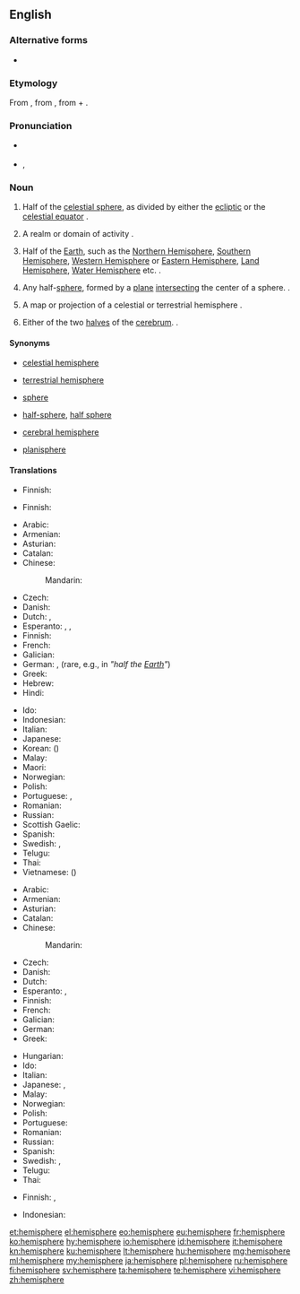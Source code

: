 {{wikipedia}}
{{also|hémisphère}}
==English==

===Alternative forms===
* {{l|en|hemisphære}} {{qualifier|archaic}}

===Etymology===
From {{etyl|la|en}} {{term|hemisphaerium|lang=la}}, from {{etyl|grc|en}} {{term|ἡμισφαίριον||tr=hēmisphairion|lang=grc}}, from {{term|ἡμι-||tr=hēmi-|half|lang=grc}} + {{term|σφαῖρα||tr=sphaira||sphere|lang=grc}}.

===Pronunciation===
* {{a|RP}} {{IPA|/ˈhɛmɪsfɪə/|lang=en}}
* {{a|US}} {{enPR|hĕ'mĭsfîr}}, {{IPA|/ˈhɛmɪsfɪər/|lang=en}}

===Noun===
{{en-noun}}

# {{context|astronomy|astrology|lang=en}} Half of the [[celestial sphere]], as divided by either the [[ecliptic]] or the [[celestial equator]]  {{defdate|from 14th c.}}.
# {{context|figuratively|lang=en}}  A realm or domain of activity  {{defdate|1503}}.
# {{context|geography|lang=en}} Half of the [[Earth]], such as the [[Northern Hemisphere]], [[Southern Hemisphere]], [[Western Hemisphere]] or [[Eastern Hemisphere]], [[Land Hemisphere]], [[Water Hemisphere]] etc.  {{defdate|1550s}}.
# {{context|geometry|lang=en}} Any half-[[sphere]], formed by a [[plane]] [[intersect]]ing the center of a sphere.  {{defdate|1580s}}.
# {{context|cartography|lang=en}} A map or projection of a celestial or terrestrial hemisphere  {{defdate|1706}}.
# {{context|anatomy|lang=en}} Either of the two [[halves]] of the [[cerebrum]]. {{defdate|1804}}.

====Synonyms====
* {{sense|astronomy: half of the celestial sphere}} [[celestial hemisphere]]
* {{sense|geography: half of the terrestrial sphere}} [[terrestrial hemisphere]]
* {{sense|figuratively: a domain of thought or action}} [[sphere]]
* {{sense|geometry: half of a sphere}} [[half-sphere]], [[half sphere]]
* {{sense|anatomy: either of the two lobes of the cerebellum}} [[cerebral hemisphere]]
* {{sense|cartography: a map showing a projection of a hemisphere}} [[planisphere]]

====Translations====
{{trans-top|half of the celestial sphere}}
* Finnish: {{t+|fi|puolipallo}}
{{trans-mid}}
{{trans-bottom}}

{{trans-top|realm or domain of activity}}
* Finnish: {{t|fi|toimintapiiri}}
{{trans-mid}}
{{trans-bottom}}

{{trans-top|half of the Earth}}
* Arabic: {{t|ar|نصف كرة|m|tr=niSf kúra}}
* Armenian: {{t|hy|կիսագունդ|tr=kisagund}}
* Asturian: {{t|ast|hemisferiu|m}}
* Catalan: {{t|ca|hemisferi|m}}
* Chinese:
*: Mandarin: {{t+|cmn|半球|tr=bànqiú|sc=Hani}}
* Czech: {{t+|cs|polokoule|f}}
* Danish: {{t+|da|halvkugle}}
* Dutch: {{t+|nl|halfrond|n}}, {{t+|nl|hemisfeer|m}}
* Esperanto: {{t+|eo|duonsfero}}, {{t|eo|hemisfero}}, {{t|eo|duonglobo}}
* Finnish: {{t+|fi|pallonpuolisko}}
* French: {{t+|fr|hémisphère|f}}
* Galician: {{t+|gl|hemisferio|m}}
* German: {{t+|de|Hemisphäre|f}}, {{t+|de|Halbkugel|f}} (rare, e.g., in {{t|de|Erdhalbkugel|f}} ''"half the [[Earth]]"'')
* Greek: {{t+|el|ημισφαίριο|m|tr=ημισφαίριο}}
* Hebrew: {{t-needed|he}}
* Hindi: {{t|hi|गोलार्ध|tr=gōlārdh}}
{{trans-mid}}
* Ido: {{t+|io|misfero}}
* Indonesian: {{t|id|belahan bumi}}
* Italian: {{t+|it|emisfero}}
* Japanese: {{t|ja|半球|tr=はんきゅう, hankyū}}
* Korean: {{t+|ko|반구|tr=bangu|sc=Hang}} ({{t+|ko|半球|sc=Hani}})
* Malay: {{t|ms|hemisfera}}
* Maori: {{t|mi|tuakoi}}
* Norwegian: {{t+|no|halvkule}}
* Polish: {{t+|pl|półkula|f}}
* Portuguese: {{t+|pt|hemisfério|m}}, {{t+|pt|hemisfério|m}}
* Romanian: {{t+|ro|emisferă|f}}
* Russian: {{t+|ru|полушарие|n|tr=polušárije}}
* Scottish Gaelic: {{t|gd|leth-chruinne|m}}
* Spanish: {{t+|es|hemisferio|m}}
* Swedish: {{t|sv|halvklot|c}}, {{t+|sv|hemisfär|c}}
* Telugu: {{t|te|అర్థగోళం|sc=Telu}}
* Thai: {{t|th|ซีกโลก|tr=sêek lôhk}}
* Vietnamese: {{t+|vi|bán cầu}} ({{t|vi|半球|sc=Hani}})
{{trans-bottom}}

{{trans-top|any half-sphere}}
* Arabic: {{t|ar|نصف كرة|m|tr=niSf kúra}}
* Armenian: {{t|hy|կիսագունդ|tr=kisagund}}
* Asturian: {{t|ast|hemisferiu|m}}
* Catalan: {{t|ca|hemisferi|m}}
* Chinese:
*: Mandarin: {{t+|cmn|半球|tr=bànqiú|sc=Hani}}
* Czech: {{t+|cs|polokoule|f}}
* Danish: {{t+|da|halvkugle}}
* Dutch: {{t+|nl|hemisfeer|m}}
* Esperanto: {{t+|eo|duonsfero}}, {{t|eo|hemisfero}}
* Finnish: {{t+|fi|puolipallo}}
* French: {{t+|fr|hémisphère|m}}
* Galician: {{t+|gl|hemisferio|m}}
* German: {{t+|de|Halbkugel|f}}
* Greek: {{t+|el|ημισφαίριο|tr=imisfério}}
{{trans-mid}}
* Hungarian: {{t+|hu|félgömb}}
* Ido: {{t+|io|misfero}}
* Italian: {{t+|it|emisfero}}
* Japanese: {{t|ja|半球体|tr=はんきゅうたい, hankyūtai}}, {{t|ja|半球|tr=はんきゅう, hankyū}}
* Malay: {{t|ms|hemisfera}}
* Norwegian: {{t+|no|halvkule}}
* Polish: {{t+|pl|półkula|f}}
* Portuguese: {{t+|pt|hemisfério|m}}
* Romanian: {{t+|ro|emisferă|f}}
* Russian: {{t+|ru|полушарие|n|tr=polušárije}}
* Spanish: {{t+|es|hemisferio|m}}
* Swedish: {{t|sv|halvklot|c}}, {{t+|sv|hemisfär|c}}
* Telugu: {{t|te|అర్థగోళం|sc=Telu}}
* Thai: {{t|th|ซีกโลก|tr=sêek lôhk}}
{{trans-bottom}}

{{trans-top|cartography: map or projection of a celestial or terrestrial hemisphere}}
* Finnish: {{t+|fi|pallonpuolisko}} {{qualifier|terrestrial}}, {{t|fi|tähtitaivas}} {{qualifier|celestial}}
{{trans-mid}}
{{trans-bottom}}

{{trans-see|lobe of cerebrum|cerebral hemisphere}}

{{checktrans-top}}
* Indonesian: {{t+check|id|hemisfer}}
{{trans-bottom}}

[[et:hemisphere]]
[[el:hemisphere]]
[[eo:hemisphere]]
[[eu:hemisphere]]
[[fr:hemisphere]]
[[ko:hemisphere]]
[[hy:hemisphere]]
[[io:hemisphere]]
[[id:hemisphere]]
[[it:hemisphere]]
[[kn:hemisphere]]
[[ku:hemisphere]]
[[lt:hemisphere]]
[[hu:hemisphere]]
[[mg:hemisphere]]
[[ml:hemisphere]]
[[my:hemisphere]]
[[ja:hemisphere]]
[[pl:hemisphere]]
[[ru:hemisphere]]
[[fi:hemisphere]]
[[sv:hemisphere]]
[[ta:hemisphere]]
[[te:hemisphere]]
[[vi:hemisphere]]
[[zh:hemisphere]]